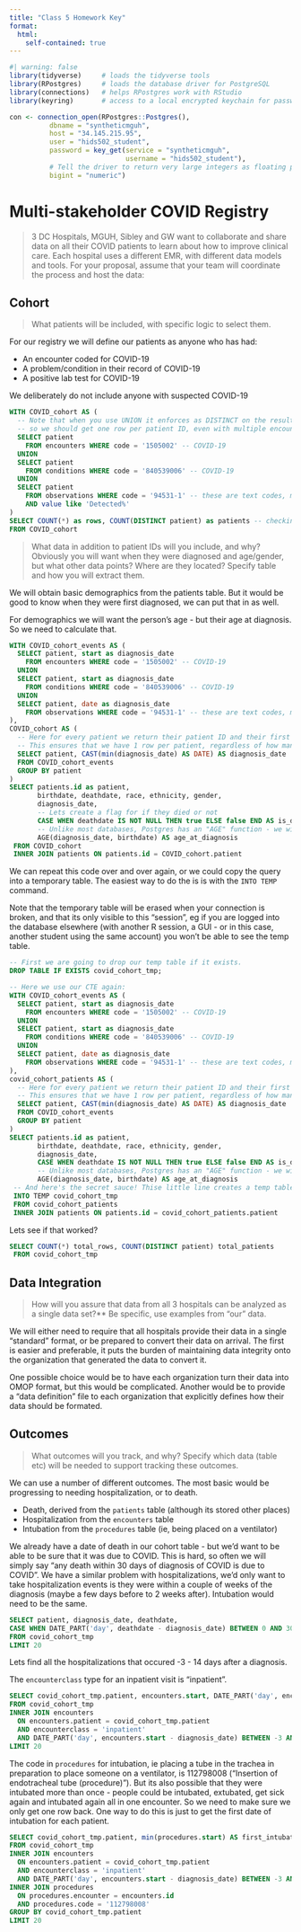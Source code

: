 ```yaml
---
title: "Class 5 Homework Key"
format: 
  html:
    self-contained: true
---
```


```r
#| warning: false
library(tidyverse)     # loads the tidyverse tools
library(RPostgres)     # loads the database driver for PostgreSQL
library(connections)   # helps RPostgres work with RStudio
library(keyring)       # access to a local encrypted keychain for passwords

con <- connection_open(RPostgres::Postgres(),
          dbname = "syntheticmguh",
          host = "34.145.215.95",
          user = "hids502_student",
          password = key_get(service = "syntheticmguh", 
                             username = "hids502_student"),
          # Tell the driver to return very large integers as floating point (vs truncating them)
          bigint = "numeric")
```

# Multi-stakeholder COVID Registry

>3 DC Hospitals, MGUH, Sibley and GW want to collaborate and share data on all their COVID patients to learn about how to improve clinical care.
>Each hospital uses a different EMR, with different data models and tools.
>For your proposal, assume that your team will coordinate the process and host the data:

## Cohort

>What patients will be included, with specific logic to select them.

For our registry we will define our patients as anyone who has had:

 * An encounter coded for COVID-19
 * A problem/condition in their record of COVID-19
 * A positive lab test for COVID-19
 
We deliberately do not include anyone with suspected COVID-19

```sql
WITH COVID_cohort AS (
  -- Note that when you use UNION it enforces as DISTINCT on the results
  -- so we should get one row per patient ID, even with multiple encounters etc
  SELECT patient 
    FROM encounters WHERE code = '1505002' -- COVID-19
  UNION
  SELECT patient 
    FROM conditions WHERE code = '840539006' -- COVID-19
  UNION
  SELECT patient 
    FROM observations WHERE code = '94531-1' -- these are text codes, maps to SARS-CoV-2 RNA Pnl Resp NAA+probe
    AND value like 'Detected%'
)
SELECT COUNT(*) as rows, COUNT(DISTINCT patient) as patients -- checking to see that you have one patient per row is good practice!
FROM COVID_cohort
```




>What data in addition to patient IDs will you include, and why?
>Obviously you will want when they were diagnosed and age/gender, but what other data points? Where are they located? Specify table and how you will extract them.

We will obtain basic demographics from the patients table. But it would be good to know when they were first diagnosed, we can put that in as well.

For demographics we will want the person's age - but their age at diagnosis. So we need to calculate that.

```sql
WITH COVID_cohort_events AS (
  SELECT patient, start as diagnosis_date
    FROM encounters WHERE code = '1505002' -- COVID-19
  UNION
  SELECT patient, start as diagnosis_date
    FROM conditions WHERE code = '840539006' -- COVID-19
  UNION
  SELECT patient, date as diagnosis_date
    FROM observations WHERE code = '94531-1' -- these are text codes, maps to SARS-CoV-2 RNA Pnl Resp NAA+probe
),
COVID_cohort AS (
  -- Here for every patient we return their patient ID and their first date of diagnosis
  -- This ensures that we have 1 row per patient, regardless of how many diagnoses
  SELECT patient, CAST(min(diagnosis_date) AS DATE) AS diagnosis_date
  FROM COVID_cohort_events
  GROUP BY patient
)
SELECT patients.id as patient, 
       birthdate, deathdate, race, ethnicity, gender,
       diagnosis_date,
       -- Lets create a flag for if they died or not
       CASE WHEN deathdate IS NOT NULL THEN true ELSE false END AS is_deceased,
       -- Unlike most databases, Postgres has an "AGE" function - we will take advantage of that
       AGE(diagnosis_date, birthdate) AS age_at_diagnosis
 FROM COVID_cohort
 INNER JOIN patients ON patients.id = COVID_cohort.patient
```
We can repeat this code over and over again, or we could copy the query into a temporary table. The easiest way to do the is 
is with the `INTO TEMP` command.

Note that the temporary table will be erased when your connection is broken, and that its only visible to this "session", eg if you are logged into the database elsewhere (with another R session, a GUI - or in this case, another student using the same account) you won't be able to see the temp table.

```sql
-- First we are going to drop our temp table if it exists. 
DROP TABLE IF EXISTS covid_cohort_tmp;
```

```sql
-- Here we use our CTE again:
WITH COVID_cohort_events AS (
  SELECT patient, start as diagnosis_date
    FROM encounters WHERE code = '1505002' -- COVID-19
  UNION
  SELECT patient, start as diagnosis_date
    FROM conditions WHERE code = '840539006' -- COVID-19
  UNION
  SELECT patient, date as diagnosis_date
    FROM observations WHERE code = '94531-1' -- these are text codes, maps to SARS-CoV-2 RNA Pnl Resp NAA+probe
),
covid_cohort_patients AS (
  -- Here for every patient we return their patient ID and their first date of diagnosis
  -- This ensures that we have 1 row per patient, regardless of how many diagnoses
  SELECT patient, CAST(min(diagnosis_date) AS DATE) AS diagnosis_date
  FROM COVID_cohort_events
  GROUP BY patient
)
SELECT patients.id as patient, 
       birthdate, deathdate, race, ethnicity, gender,
       diagnosis_date,
       CASE WHEN deathdate IS NOT NULL THEN true ELSE false END AS is_deceased,
       -- Unlike most databases, Postgres has an "AGE" function - we will take advantage of that
       AGE(diagnosis_date, birthdate) AS age_at_diagnosis
 -- And here's the secret sauce! Thise little line creates a temp table.
 INTO TEMP covid_cohort_tmp
 FROM covid_cohort_patients
 INNER JOIN patients ON patients.id = covid_cohort_patients.patient
```
Lets see if that worked?

```sql
SELECT COUNT(*) total_rows, COUNT(DISTINCT patient) total_patients 
 FROM covid_cohort_tmp
```

## Data Integration

>How will you assure that data from all 3 hospitals can be analyzed as a single data set?**
>Be specific, use examples from "our" data.

We will either need to require that all hospitals provide their data in a single "standard" format, or be prepared to convert their data on arrival. The first is easier and preferable, it puts the burden of maintaining data integrity onto the organization that generated the data to convert it.

One possible choice would be to have each organization turn their data into OMOP format, but this would be complicated. Another would be to provide a "data definition" file to each organization that explicitly defines how their data should be formated.

## Outcomes

>What outcomes will you track, and why?
>Specify which data (table etc) will be needed to support tracking these outcomes.

We can use a number of different outcomes. The most basic would be progressing to needing hospitalization, or to death.

 * Death, derived from the `patients` table (although its stored other places)
 * Hospitalization from the `encounters` table
 * Intubation from the `procedures` table (ie, being placed on a ventilator)

We already have a date of death in our cohort table - but we'd want to be able to be sure that it was due to COVID. This is hard, so often we will simply say "any death within 30 days of diagnosis of COVID is due to COVID". We have a similar problem with hospitalizations, we'd only want to take hospitalization events is they were within a couple of weeks of the diagnosis (maybe a few days before to 2 weeks after). Intubation would need to be the same.

```sql
SELECT patient, diagnosis_date, deathdate, 
CASE WHEN DATE_PART('day', deathdate - diagnosis_date) BETWEEN 0 AND 30 THEN true ELSE false END AS covid_mortality
FROM covid_cohort_tmp
LIMIT 20
```

Lets find all the hospitalizations that occured -3 - 14 days after a diagnosis.

The `encounterclass` type for an inpatient visit is "inpatient".

```sql
SELECT covid_cohort_tmp.patient, encounters.start, DATE_PART('day', encounters.start - diagnosis_date) AS days_to_admission
FROM covid_cohort_tmp
INNER JOIN encounters
  ON encounters.patient = covid_cohort_tmp.patient
  AND encounterclass = 'inpatient'
  AND DATE_PART('day', encounters.start - diagnosis_date) BETWEEN -3 AND 14  
LIMIT 20
```

The code in `procedures` for intubation, ie placing a tube in the trachea in preparation to place someone on a ventilator, is 112798008 ("Insertion of endotracheal tube (procedure)"). But its also possible that they were intubated more than once - people could be intubated, extubated, get sick again and intubated again all in one encounter. So we need to make sure we only get one row back. One way to do this is just to get the first date of intubation for each patient.

```sql
SELECT covid_cohort_tmp.patient, min(procedures.start) AS first_intubation
FROM covid_cohort_tmp
INNER JOIN encounters
  ON encounters.patient = covid_cohort_tmp.patient
  AND encounterclass = 'inpatient'
  AND DATE_PART('day', encounters.start - diagnosis_date) BETWEEN -3 AND 14  
INNER JOIN procedures 
  ON procedures.encounter = encounters.id 
  AND procedures.code = '112798008'
GROUP BY covid_cohort_tmp.patient
LIMIT 20
```

